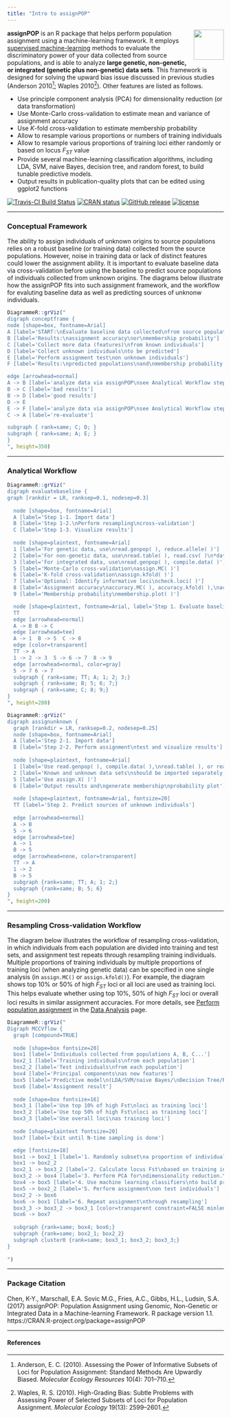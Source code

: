 ```yaml
---
title: "Intro to assignPOP"
---
```


<img src="https://www.r-project.org/logo/Rlogo.svg" width="70" align="right"> 

**assignPOP** is an R package that helps perform population assignment using a machine-learning framework. It employs [supervised machine-learning](https://en.wikipedia.org/wiki/Supervised_learning) methods to evaluate the discriminatory power of your data collected from source populations, and is able to analyze **large genetic, non-genetic, or integrated (genetic plus non-genetic) data sets**. This framework is designed for solving the upward bias issue discussed in previous studies (Anderson 2010^[Anderson, E. C. (2010). Assessing the Power of Informative Subsets of Loci for Population Assignment: Standard Methods Are Upwardly Biased. *Molecular Ecology Resources* 10(4): 701–710.]; Waples 2010^[Waples, R. S. (2010). High-Grading Bias: Subtle Problems with Assessing Power of Selected Subsets of Loci for Population Assignment. *Molecular Ecology* 19(13): 2599–2601.]). Other features are listed as follows.

- Use principle component analysis (PCA) for dimensionality reduction (or data transformation)
- Use Monte-Carlo cross-validation to estimate mean and variance of assignment accuracy
- Use *K*-fold cross-validation to estimate membership probability
- Allow to resample various proportions or numbers of training individuals
- Allow to resample various proportions of training loci either randomly or based on locus *F~ST~* value
- Provide several machine-learning classification algorithms, including LDA, SVM, naive Bayes, decision tree, and random forest, to build tunable predictive models.
- Output results in publication-quality plots that can be edited using ggplot2 functions

[![Travis-CI Build Status](https://travis-ci.org/alexkychen/assignPOP.svg?branch=master)](https://travis-ci.org/alexkychen/assignPOP)
[![CRAN status](http://www.r-pkg.org/badges/version/assignPOP)](https://cran.r-project.org/package=assignPOP)
[![GitHub release](https://img.shields.io/github/release/alexkychen/assignPOP.svg)](https://github.com/alexkychen/assignPOP/releases)
[![license](https://img.shields.io/github/license/alexkychen/assignPOP.svg)](https://github.com/alexkychen/assignPOP/blob/master/LICENSE.md)

***
### Conceptual Framework

The ability to assign individuals of unknown origins to source populations relies on a robust baseline (or training data) collected from the source populations. However, noise in training data or lack of distinct features could lower the assignment ability. It is important to evaluate baseline data via cross-validation before using the baseline to predict source populations of individuals collected from unknown origins. The diagrams below illustrate how the assignPOP fits into such assignment framework, and the workflow for evaluting baseline data as well as predicting sources of unknonw individuals.

```r
DiagrammeR::grViz("
digraph conceptframe {
node [shape=box, fontname=Arial]
A [label='START:\nEvaluate baseline data collected\nfrom source populations\n(known individuals)']
B [label='Results:\nassignment accuracy\nor\nmembership probability']
C [label='Collect more data (features)\nfrom known individuals']
D [label='Collect unknown individuals\nto be predicted']
E [label='Perform assignment test\non unknown individuals']
F [label='Results:\npredicted populations\nand\nmembership probability']

edge [arrowhead=normal]
A -> B [label='analyze data via assignPOP\nsee Analytical Workflow step 1.', fontcolor=firebrick]
B -> C [label='bad results']
B -> D [label='good results']
D -> E 
E -> F [label='analyze data via assignPOP\nsee Analytical Workflow step 2.',fontcolor=firebrick]
C -> A [label='re-evaluate']

subgraph { rank=same; C; D; }
subgraph { rank=same; A; E; }
}
", height=350)
```

***
### Analytical Workflow {#analyticalworkflow}

```r
DiagrammeR::grViz("
digraph evaluatebaseline {
graph [rankdir = LR, ranksep=0.1, nodesep=0.3]
  
  node [shape=box, fontname=Arial]
  A [label='Step 1-1. Import data']
  B [label='Step 1-2.\nPerform resampling\ncross-validation']
  C [label='Step 1-3. Visualize results']
  
  node [shape=plaintext, fontname=Arial]
  1 [label='For genetic data, use\nread.genpop( ), reduce.allele( )']
  2 [label='For non-genetic data, use\nread.table( ), read.csv( )\n*data imported as a data frame']
  3 [label='For integrated data, use\nread.genpop( ), compile.data( )']
  5 [label='Monte-Carlo cross-validation\nassign.MC( )']
  6 [label='K-fold cross-validation\nassign.kfold( )']
  7 [label='Optional: Identify informative loci\ncheck.loci( )']
  8 [label='Assignment accuracy\naccuracy.MC( ), accuracy.kfold( ),\naccuracy.plot( )']
  9 [label='Membership probability\nmembership.plot( )']

  node [shape=plaintext, fontname=Arial, label='Step 1. Evaluate baseline data', fontsize=20]
  TT
  edge [arrowhead=normal]
  A -> B B -> C
  edge [arrowhead=tee]
  A -> 1  B -> 5  C -> 8
  edge [color=transparent]
  TT -> A
  1 -> 2 -> 3  5 -> 6 -> 7  8 -> 9
  edge [arrowhead=normal, color=gray]
  5 -> 7 6 -> 7
  subgraph { rank=same; TT; A; 1; 2; 3;}
  subgraph { rank=same; B; 5; 6; 7;}
  subgraph { rank=same; C; 8; 9;}
}
", height=280)
```

```r
DiagrammeR::grViz("
digraph assignunknown {
  graph [rankdir = LR, ranksep=0.2, nodesep=0.25]
  node [shape=box, fontname=Arial]
  A [label='Step 2-1. Import data']
  B [label='Step 2-2. Perform assignment\ntest and visualize results']
  
  node [shape=plaintext, fontname=Arial]
  1 [label='Use read.genpop( ), compile.data( ),\nread.table( ), or read.csv( )']
  2 [label='Known and unknown data sets\nshould be imported separately']
  5 [label='Use assign.X( )']
  6 [label='Output results and\ngenerate membership\nprobability plot']
  
  node [shape=plaintext, fontname=Arial, fontsize=20]
  TT [label='Step 2. Predict sources of unknown individuals']
  
  edge [arrowhead=normal]
  A -> B
  5 -> 6
  edge [arrowhead=tee]
  A -> 1 
  B -> 5
  edge [arrowhead=none, color=transparent]
  TT -> A
  1 -> 2
  B -> 5
  subgraph {rank=same; TT; A; 1; 2;}
  subgraph {rank=same; B; 5; 6}
}          
", height=200)

```

***
### Resampling Cross-validation Workflow {#RCVworkflow}
The diagram below illustrates the workflow of resampling cross-validation, in which individuals from each population are divided into training and test sets, and assignment test repeats through resampling training individuals. Multiple proportions of training individuals by multiple proportions of training loci (when analyzing genetic data) can be specified in one single analysis (in `assign.MC()` or `assign.kfold()`). For example, the diagram shows top 10% or 50% of high *F~ST~* loci or all loci are used as training loci. This helps evaluate whether using top 10%, 50% of high *F~ST~* loci or overall loci results in similar assignment accuracies. For more details, see [Perform population assignment](http://alexkychen.github.io/assignPOP/analyze.html#performassignment) in the [Data Analysis](http://alexkychen.github.io/assignPOP/analyze.html) page.      

```r
DiagrammeR::grViz("
Digraph MCCVflow {
  graph [compound=TRUE]
  
  node [shape=box fontsize=20]
  box1 [label='Individuals collected from populations A, B, C...']
  box2_1 [label='Training individuals\nfrom each population']
  box2_2 [label='Test individuals\nfrom each population'] 
  box4 [label='Principal components\nas new features']
  box5 [label='Predictive model\n(LDA/SVM/naive Bayes/\nDecision Tree/Random Forest)']
  box6 [label='Assignment result']
  
  node [shape=box fontsize=16]
  box3_1 [label='Use top 10% of high Fst\nloci as training loci']
  box3_2 [label='Use top 50% of high Fst\nloci as training loci']
  box3_3 [label='Use overall loci\nas training loci']
  
  node [shape=plaintext fontsize=20]
  box7 [label='Exit until N-time sampling is done']

  edge [fontsize=18]
  box1 -> box2_1 [label='1. Randomly subset\na proportion of individuals\nas training set; rest\nused as test set']
  box1 -> box2_2 
  box2_1 -> box3_2 [label='2. Calculate locus Fst\nbased on training individuals\nand subset a proportion of loci\nas training loci' lhead=cluster0]
  box3_2 -> box4 [label='3. Perform PCA for\ndimensionality reduction.\n(Optional for non-genetic data)' ltail=cluster0]
  box4 -> box5 [label='4. Use machine learning classifiers\nto build predictive models']
  box5 -> box2_2 [label='5. Perform assignment\non test individuals']
  box2_2 -> box6
  box6 -> box1 [label='6. Repeat assignment\nthrough resampling']
  box3_3 -> box3_2 -> box3_1 [color=transparent constraint=FALSE minlen=0]
  box6 -> box7
  
  subgraph {rank=same; box4; box6;}
  subgraph {rank=same; box2_1; box2_2}
  subgraph cluster0 {rank=same; box3_1; box3_2; box3_3;}
}
                  
")
```

***
### Package Citation 
Chen, K-Y., Marschall, E.A. Sovic M.G., Fries, A.C., Gibbs, H.L., Ludsin, S.A. (2017) assignPOP: Population Assignment using Genomic, Non-Genetic or Integrated Data in a Machine-learning Framework. R package version 1.1. https://CRAN.R-project.org/package=assignPOP

***
#### References

